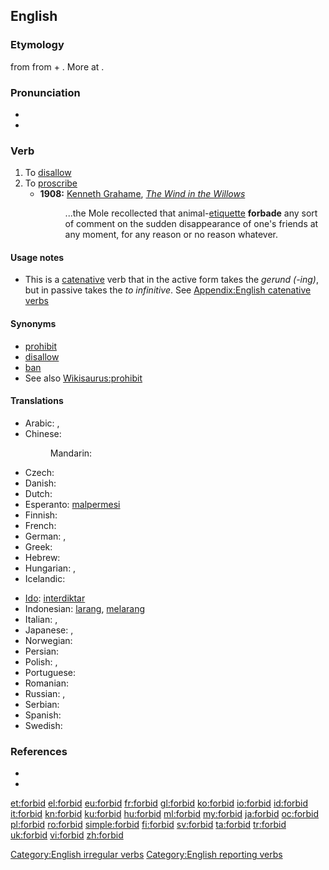 ==English==

===Etymology===
{{etyl|enm}} {{term|forbeden||to forbid|lang=enm}} from {{etyl|ang}} {{term|forbeodan|forbēodan|to forbid|lang=ang}} from {{term|for-|lang=ang}} + {{term|beodan|bēodan|to offer, proclaim|lang=ang}}. More at {{prefix|for|bid}}.

===Pronunciation===
* {{IPA|/fɝˈbɪd/}}
* {{audio|en-us-forbid.ogg|Audio (US)}}

===Verb===
{{en-verb|forbids|forbidding|'''[[forbade]]''' ''or'' '''[[forbad]]'''|forbidden}}

# To [[disallow]]
# To [[proscribe]]
#* '''1908:''' [[w:Kenneth Grahame|Kenneth Grahame]], ''[[w:The Wind in the Willows|The Wind in the Willows]]''
#*: ...the Mole recollected that animal-[[etiquette]] '''forbade''' any sort of comment on the sudden disappearance of one's friends at any moment, for any reason or no reason whatever.

====Usage notes====
* This is a [[catenative]] verb that in the active form takes the ''gerund (-ing)'', but in passive takes the ''to infinitive''. See [[Appendix:English catenative verbs]]

====Synonyms====
* [[prohibit]]
* [[disallow]]
* [[ban]]
* See also [[Wikisaurus:prohibit]]

====Translations====
{{trans-top|to disallow}}
* Arabic: {{t-|ar|حرم|tr=Harrama}},  {{t|ar|منع|tr=mana`a}}
* Chinese:
*: Mandarin: {{t-|cmn|禁止|tr=jìnzhǐ|sc=Hani}}
* Czech: {{t-|cs|zakázat}}
* Danish: {{t-|da|forbyde}}
* Dutch: {{t+|nl|verbieden}}
* Esperanto: [[malpermesi]]
* Finnish: {{t+|fi|kieltää}}
* French: {{t+|fr|interdire}}
* German: {{t+|de|verbieten}}, {{t-|de|untersagen}}
* Greek: {{t+|el|απαγορεύω|tr=apagorev́o}}
* Hebrew: {{t-|he|אסר}}
* Hungarian: {{t+|hu|tilt}}, {{t+|hu|megtilt}}
* Icelandic: {{t+|is|banna}}
{{trans-mid}}
* [[Ido]]: [[interdiktar]]
* Indonesian: [[larang]], [[larang|melarang]]
* Italian: {{t+|it|proibire}}, {{t+|it|vietare}}
* Japanese: {{t|ja|禁じる|tr=きんじる, kinjiru}},  {{t|ja|禁ずる|tr=きんずる, kinzuru}}
* Norwegian: {{t-|no|forby}}
* Persian: {{t|fa|غیر مجاز کردن|tr=ğayr-e mojâz kardan|sc=fa-Arab}}
* Polish: {{t-|pl|zakazywać}}, {{t+|pl|zabraniać}}
* Portuguese: {{t+|pt|proibir}}
* Romanian: {{t+|ro|interzice}}
* Russian: {{t+|ru|запретить|tr=zapretít'}},  {{t|ru|запрещать|tr=zapreščát'}}
* Serbian: {{t-|sr|zabraniti}}
* Spanish: {{t-|es|prohibir}}
* Swedish: {{t+|sv|förbjuda}}
{{trans-bottom}}

===References===
* {{R:Century 1911}}
* {{R:Webster 1913}}

[[Category:English irregular verbs]]
[[Category:English reporting verbs]]

[[et:forbid]]
[[el:forbid]]
[[eu:forbid]]
[[fr:forbid]]
[[gl:forbid]]
[[ko:forbid]]
[[io:forbid]]
[[id:forbid]]
[[it:forbid]]
[[kn:forbid]]
[[ku:forbid]]
[[hu:forbid]]
[[ml:forbid]]
[[my:forbid]]
[[ja:forbid]]
[[oc:forbid]]
[[pl:forbid]]
[[ro:forbid]]
[[simple:forbid]]
[[fi:forbid]]
[[sv:forbid]]
[[ta:forbid]]
[[tr:forbid]]
[[uk:forbid]]
[[vi:forbid]]
[[zh:forbid]]